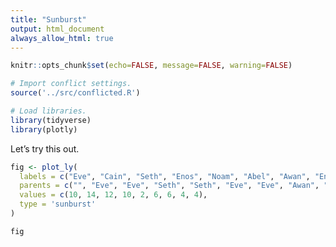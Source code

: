 ```yaml
---
title: "Sunburst"
output: html_document
always_allow_html: true
---
```


```r
knitr::opts_chunk$set(echo=FALSE, message=FALSE, warning=FALSE)
```

```r
# Import conflict settings.
source('../src/conflicted.R')

# Load libraries.
library(tidyverse)
library(plotly)
```


Let's try this out.

```r
fig <- plot_ly(
  labels = c("Eve", "Cain", "Seth", "Enos", "Noam", "Abel", "Awan", "Enoch", "Azura"),
  parents = c("", "Eve", "Eve", "Seth", "Seth", "Eve", "Eve", "Awan", "Eve"),
  values = c(10, 14, 12, 10, 2, 6, 6, 4, 4),
  type = 'sunburst'
)

fig
```